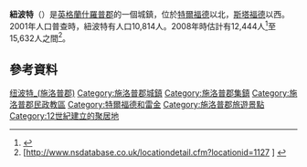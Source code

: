 {{NoteTA
|G1=UK Places
}}
{{Infobox UK place
|中文名=紐波特
|country                  = 英格蘭
|latitude                 = 52.7691
|longitude                = -2.3787
|label_position=left|static_image_2_name=Newport, Shropshire Coat of Arms.png|static_image_2_width=100px
|official_name            = Newport
|population               = 11,536
|population_ref           = (The Four Wards of Newport 2011)
|civil_parish             = Newport
|unitary_england          = [[特爾福德和雷金|特爾福德和雷金]]
|lieutenancy_england      = [[什羅普郡|什羅普郡]]
|region                   = 西米德蘭茲
|constituency_westminster = [[里金_(英國國會選區)|里金]]
|post_town                = NEWPORT
|postcode_district        = TF10
|postcode_area            = TF
|dial_code                = 01952
|os_grid_reference        = SJ745191
|london_distance=148 mi (238 km) [[Boxing_the_compass|SE]]<ref name="distances">{{cite web|url=http://www.severnvale.co.uk/index2.php?Mnu=04&Language=gb|title=Shrewsbury: the Town|publisher=SevernVale.co.uk|accessdate=24 February 2008|deadurl=yes|archiveurl=https://web.archive.org/web/20051220060832/http://www.severnvale.co.uk/index2.php?Mnu=04&Language=gb|archivedate=2005年12月20日}}</ref>
|static_image_name=Newport from cheeny hill.jpg
|static_image_width=240px
|static_image_caption= 
|website=[http://www.newportsaloptowncouncil.co.uk Official website]
}}
'''紐波特'''（{{lang-en|Newport}}）是[[英格蘭|英格蘭]][[什羅普郡|什羅普郡]]的一個城鎮，位於[[特爾福德|特爾福德]]以北{{convert|6|mi|km}}，[[斯塔福德|斯塔福德]]以西{{convert|12|mi|km}}。2001年人口普查時，紐波特有人口10,814人。2008年時估計有12,444人<ref>{{cite web|url=http://www.world-gazetteer.com/wg.php?x=1231970164&men=gpro&lng=en&des=wg&geo=-81&srt=pnan&col=adhoq&msz=1500&pt=c&va=x&geo=-70034|
title=Newport|publisher=world-gazetteer.com|archiveurl=http://archive.is/HzuX6|archivedate=9 February 2013}}</ref>至15,632人之間<ref name="autogenerated7">[http://www.nsdatabase.co.uk/locationdetail.cfm?locationid=1127<!-- Bot generated title -->] {{Cite web |url=http://www.nsdatabase.co.uk/locationdetail.cfm?locationid=1127 |title=存档副本 |access-date=2016-03-11 |archive-url=https://web.archive.org/web/20160303201610/http://www.nsdatabase.co.uk/locationdetail.cfm?locationid=1127 |archive-date=2016-03-03 |dead-url=yes }}</ref>。

==參考資料==
{{Reflist}}

{{DEFAULTSORT:Newport}}
[[Category:纽波特_(施洛普郡)|]]
[[Category:施洛普郡城鎮|Category:施洛普郡城鎮]]
[[Category:施洛普郡集鎮|Category:施洛普郡集鎮]]
[[Category:施洛普郡民政教區|Category:施洛普郡民政教區]]
[[Category:特爾福德和雷金|Category:特爾福德和雷金]]
[[Category:施洛普郡旅遊景點|Category:施洛普郡旅遊景點]]
[[Category:12世紀建立的聚居地|Category:12世紀建立的聚居地]]